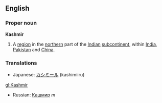 ==English==
===Proper noun===
'''Kashmir'''
{{wikipedia}}
# A [[region]] in the [[northern]] part of the [[Indian]] [[subcontinent]], within [[India]], [[Pakistan]] and [[China]].
===Translations===
*Japanese: [[カシミール]] (kashimiiru)
[[gl:Kashmir]]
*Russian: [[Кашмир]] ''m''